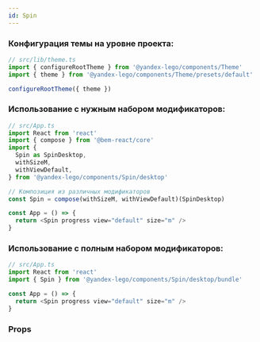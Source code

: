 ```yaml
---
id: Spin
---
```



### Конфигурация темы на уровне проекта:

```ts
// src/lib/theme.ts
import { configureRootTheme } from '@yandex-lego/components/Theme'
import { theme } from '@yandex-lego/components/Theme/presets/default'

configureRootTheme({ theme })
```

### Использование с нужным набором модификаторов:

```ts
// src/App.ts
import React from 'react'
import { compose } from '@bem-react/core'
import {
  Spin as SpinDesktop,
  withSizeM,
  withViewDefault,
} from '@yandex-lego/components/Spin/desktop'

// Композиция из различных модификаторов
const Spin = compose(withSizeM, withViewDefault)(SpinDesktop)

const App = () => {
  return <Spin progress view="default" size="m" />
}
```

### Использование с полным набором модификаторов:

```ts
// src/App.ts
import React from 'react'
import { Spin } from '@yandex-lego/components/Spin/desktop/bundle'

const App = () => {
  return <Spin progress view="default" size="m" />
}
```

### Props

<PropsTable props={spinProps} />
